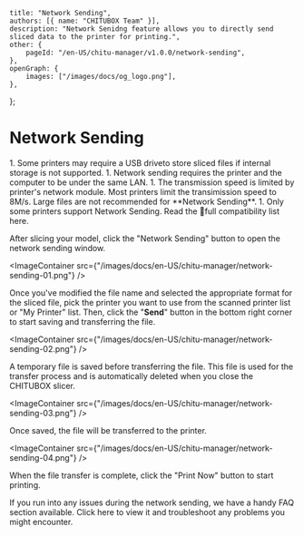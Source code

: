 	title: "Network Sending",
	authors: [{ name: "CHITUBOX Team" }],
	description: "Network Senidng feature allows you to directly send sliced data to the printer for printing.",
	other: {
		pageId: "/en-US/chitu-manager/v1.0.0/network-sending",
	},
	openGraph: {
		images: ["/images/docs/og_logo.png"],
	},
};

# Network Sending

<Admonition type="note">
	1. Some printers may require a USB driveto store sliced files if internal storage is not supported.
	1. Network sending requires the printer and the computer to be under the same LAN.
	1. The transmission speed is limited by printer's network module. Most printers limit the transimission speed to 8M/s. Large files are not recommended for **Network Sending**. 
	1. Only some printers support Network Sending. Read the <SpanA href="https://wkhvloo2kw.feishu.cn/docx/Q5nbdGSnfo5EbAxgEwKccN0Rnxe">📃full compatibility list</SpanA> here.
</Admonition>

After slicing your model, click the "Network Sending" button to open the network sending window. 

<ImageContainer
	src={"/images/docs/en-US/chitu-manager/network-sending-01.png"}
/>

Once you've modified the file name and selected the appropriate format for the sliced file, pick the printer you want to use from the scanned printer list or "My Printer" list. Then, click the "**Send**" button in the bottom right corner to start saving and transferring the file.

<ImageContainer
	src={"/images/docs/en-US/chitu-manager/network-sending-02.png"}
/>

A temporary file is saved before transferring the file. This file is used for the transfer process and is automatically deleted when you close the CHITUBOX slicer.

<ImageContainer
	src={"/images/docs/en-US/chitu-manager/network-sending-03.png"}
/>

Once saved, the file will be transferred to the printer.

<ImageContainer
	src={"/images/docs/en-US/chitu-manager/network-sending-04.png"}
/>

When the file transfer is complete, click the "Print Now" button to start printing.

If you run into any issues during the network sending, we have a handy FAQ section available. Click <NextLink href="/en-US/faq/latest/chitu-manager-faq">here</NextLink> to view it and troubleshoot any problems you might encounter.
